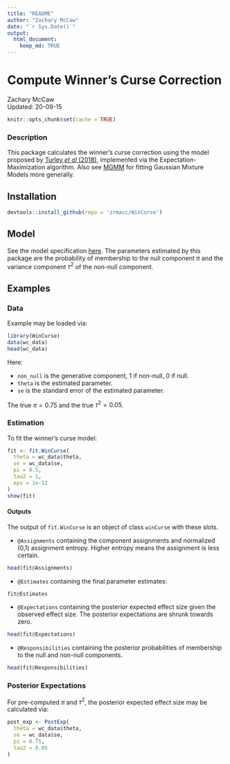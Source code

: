 ```yaml
---
title: "README"
author: "Zachary McCaw"
date: "`r Sys.Date()`"
output: 
  html_document: 
    keep_md: TRUE
--- 
```


# Compute Winner's Curse Correction

Zachary McCaw <br>
Updated: 20-09-15

```r
knitr::opts_chunk$set(cache = TRUE)
```

### Description

This package calculates the winner's curse correction using the model proposed by [Turley *et al* (2018)](https://pubmed.ncbi.nlm.nih.gov/29292387/), implemented via the Expectation-Maximization algorithm. Also see [MGMM](https://github.com/zrmacc/MGMM) for fitting Gaussian Mixture Models more generally. 

## Installation

```R
devtools::install_github(repo = 'zrmacc/WinCurse')
```

## Model
See the model specification [here](https://github.com/zrmacc/WinCurse/blob/master/vignettes/Model.pdf). The parameters estimated by this package are the probability of membership to the null component $\pi$ and the variance component $\tau^{2}$ of the non-null component. 

## Examples

### Data

Example may be loaded via:

```R
library(WinCurse)
data(wc_data)
head(wc_data)
```

Here: 

* `non_null` is the generative component, 1 if non-null, 0 if null. 
* `theta` is the estimated parameter. 
* `se` is the standard error of the estimated parameter. 

The true $\pi = 0.75$ and the true $\tau^{2} = 0.05$. 

### Estimation

To fit the winner's curse model: 
```r
fit <- fit.WinCurse(
  theta = wc_data$theta,
  se = wc_data$se,
  pi = 0.5,
  tau2 = 1,
  eps = 1e-12
)
show(fit)
```

#### Outputs

The output of `fit.WinCurse` is an object of class `winCurse` with these slots.

* `@Assignments` containing the component assignments and normalized (0,1) assignment entropy. Higher entropy means the assignment is less certain. 

```r
head(fit@Assignments)
```

* `@Estimates` containing the final parameter estimates:

```r
fit@Estimates
```

* `@Expectations` containing the posterior expected effect size given the observed effect size. The posterior expectations are shrunk towards zero. 

```r
head(fit@Expectations)
```
* `@Responsibilities` containing the posterior probabilities of membership to the null and non-null components. 

```r
head(fit@Responsibilities)
```

### Posterior Expectations
For pre-computed $\pi$ and $\tau^{2}$, the posterior expected effect size may be calculated via:
```r
post_exp <- PostExp(
  theta = wc_data$theta,
  se = wc_data$se,
  pi = 0.75,
  tau2 = 0.05
)
```